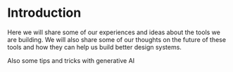 # Introduction

Here we will share some of our experiences and ideas about the tools we are building. We will also share some of our thoughts on the future of these tools and
how they can help us build better design systems.

Also some tips and tricks with generative AI

